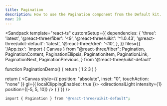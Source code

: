 ```yaml
---
title: Pagination
description: How to use the Pagination component from the Default kit.
nav: 28
---
```


<Sandpack
  template="react-ts"
  customSetup={{
    dependencies: {
      'three': 'latest',
      '@react-three/fiber': '<9',
      '@react-three/uikit': '^1.0.43',
      '@react-three/uikit-default': 'latest',
      '@react-three/drei': '<10',
    },
  }}
  files={{
    '/App.tsx': `import { Canvas } from "@react-three/fiber";
  Pagination,
  PaginationContent,
  PaginationEllipsis,
  PaginationItem,
  PaginationLink,
  PaginationNext,
  PaginationPrevious,
} from '@react-three/uikit-default'

function PaginationDemo() {
  return (
    <Pagination>
      <PaginationContent>
        <PaginationItem>
          <PaginationPrevious />
        </PaginationItem>
        <PaginationItem>
          <PaginationLink>
            <Text>1</Text>
          </PaginationLink>
        </PaginationItem>
        <PaginationItem>
          <PaginationLink isActive>
            <Text>2</Text>
          </PaginationLink>
        </PaginationItem>
        <PaginationItem>
          <PaginationLink>
            <Text>3</Text>
          </PaginationLink>
        </PaginationItem>
        <PaginationItem>
          <PaginationEllipsis />
        </PaginationItem>
        <PaginationItem>
          <PaginationNext />
        </PaginationItem>
      </PaginationContent>
    </Pagination>
  )
}

  return (
    <Canvas style={{ position: "absolute", inset: "0", touchAction: "none" }} gl={{ localClippingEnabled: true }}>
      <ambientLight intensity={0.5} />
      <directionalLight intensity={1} position={[-5, 5, 10]} />
      <Fullscreen
        overflow="scroll"
        flexDirection="column"
        alignItems="center"
        padding={32}
      >
        <PaginationDemo />
      </Fullscreen>
    </Canvas>
  )
}`}}
/>

```bash
import { Pagination } from "@react-three/uikit-default";
```